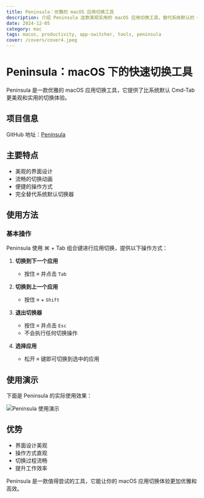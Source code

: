 ```yaml
---
title: Peninsula：优雅的 macOS 应用切换工具
description: 介绍 Peninsula 这款美观实用的 macOS 应用切换工具，替代系统默认的 Cmd-Tab 切换功能
date: 2024-12-05
category: mac
tags: macos, productivity, app-switcher, tools, peninsula
cover: /covers/cover4.jpeg
---
```


# Peninsula：macOS 下的快速切换工具

Peninsula 是一款优雅的 macOS 应用切换工具，它提供了比系统默认 Cmd-Tab 更美观和实用的切换体验。

## 项目信息

GitHub 地址：[Peninsula](https://github.com/Celve/Peninsula)

## 主要特点

- 美观的界面设计
- 流畅的切换动画
- 便捷的操作方式
- 完全替代系统默认切换器

## 使用方法

### 基本操作

Peninsula 使用 ⌘ + Tab 组合键进行应用切换，提供以下操作方式：

1. **切换到下一个应用**
   - 按住 `⌘` 并点击 `Tab`

2. **切换到上一个应用**
   - 按住 `⌘` + `Shift`

3. **退出切换器**
   - 按住 `⌘` 并点击 `Esc`
   - 不会执行任何切换操作

4. **选择应用**
   - 松开 `⌘` 键即可切换到选中的应用

## 使用演示

下面是 Peninsula 的实际使用效果：

![Peninsula 使用演示](https://alist.v2ex.com.cn/images/2024/12/8f104b173fd6b4fc06270ecc4d9655d1.gif)

## 优势

- 界面设计美观
- 操作方式直观
- 切换过程流畅
- 提升工作效率

Peninsula 是一款值得尝试的工具，它能让你的 macOS 应用切换体验更加优雅和高效。 